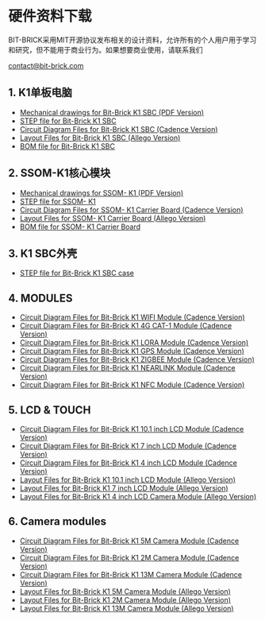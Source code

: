 # 硬件资料下载

BIT-BRICK采用MIT开源协议发布相关的设计资料，允许所有的个人用户用于学习和研究，但不能用于商业行为。如果想要商业使用，请联系我们

[contact@bit-brick.com](mailto:contact@bit-brick.com)

## 1. K1单板电脑

- [Mechanical drawings for Bit-Brick K1 SBC (PDF Version)](#)
- [STEP file for Bit-Brick K1 SBC](#)
- [Circuit Diagram Files for Bit-Brick K1 SBC (Cadence Version)](#)
- [Layout Files for Bit-Brick K1 SBC (Allego Version)](#)
- [BOM file for Bit-Brick K1 SBC](#)

## 2. SSOM-K1核心模块

- [Mechanical drawings for SSOM- K1 (PDF Version)](#)
- [STEP file for SSOM- K1](#)
- [Circuit Diagram Files for SSOM- K1 Carrier Board (Cadence Version)](#)
- [Layout Files for SSOM- K1 Carrier Board (Allego Version)](#)
- [BOM file for SSOM- K1 Carrier Board](#)

## 3. K1 SBC外壳

- [STEP file for Bit-Brick K1 SBC case](#)

## 4. MODULES

- [Circuit Diagram Files for Bit-Brick K1 WIFI Module (Cadence Version)](#)
- [Circuit Diagram Files for Bit-Brick K1 4G CAT-1 Module (Cadence Version)](#)
- [Circuit Diagram Files for Bit-Brick K1 LORA Module (Cadence Version)](#)
- [Circuit Diagram Files for Bit-Brick K1 GPS Module (Cadence Version)](#)
- [Circuit Diagram Files for Bit-Brick K1 ZIGBEE Module (Cadence Version)](#)
- [Circuit Diagram Files for Bit-Brick K1 NEARLINK Module (Cadence Version)](#)
- [Circuit Diagram Files for Bit-Brick K1 NFC Module (Cadence Version)](#)

## 5. LCD & TOUCH

- [Circuit Diagram Files for Bit-Brick K1 10.1 inch LCD Module (Cadence Version)](#)
- [Circuit Diagram Files for Bit-Brick K1 7 inch LCD Module (Cadence Version)](#)
- [Circuit Diagram Files for Bit-Brick K1 4 inch LCD Module (Cadence Version)](#)
- [Layout Files for Bit-Brick K1 10.1 inch LCD Module (Allego Version)](#)
- [Layout Files for Bit-Brick K1 7 inch LCD Module (Allego Version)](#)
- [Layout Files for Bit-Brick K1 4 inch LCD Camera Module (Allego Version)](#)

## 6. Camera modules

- [Circuit Diagram Files for Bit-Brick K1 5M Camera Module (Cadence Version)](#)
- [Circuit Diagram Files for Bit-Brick K1 2M Camera Module (Cadence Version)](#)
- [Circuit Diagram Files for Bit-Brick K1 13M Camera Module (Cadence Version)](#)
- [Layout Files for Bit-Brick K1 5M Camera Module (Allego Version)](#)
- [Layout Files for Bit-Brick K1 2M Camera Module (Allego Version)](#)
- [Layout Files for Bit-Brick K1 13M Camera Module (Allego Version)](#)

